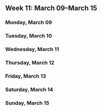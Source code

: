 Week 11: March 09–March 15
--------------------------

### Monday, March 09

<!-- Monday -->

### Tuesday, March 10

<!-- Tuesday -->

### Wednesday, March 11

<!-- Wednesday -->

### Thursday, March 12

<!-- Thursday -->

### Friday, March 13

<!-- Friday -->

### Saturday, March 14

<!-- Saturday -->

### Sunday, March 15

<!-- Sunday -->
